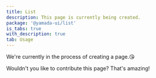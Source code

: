 ```yaml
---
title: List
description: This page is currently being created.
package: '@yamada-ui/list'
is_tabs: true
with_description: true
tab: Usage
---
```


We're currently in the process of creating a page.😘

Wouldn't you like to contribute this page? That's amazing!
